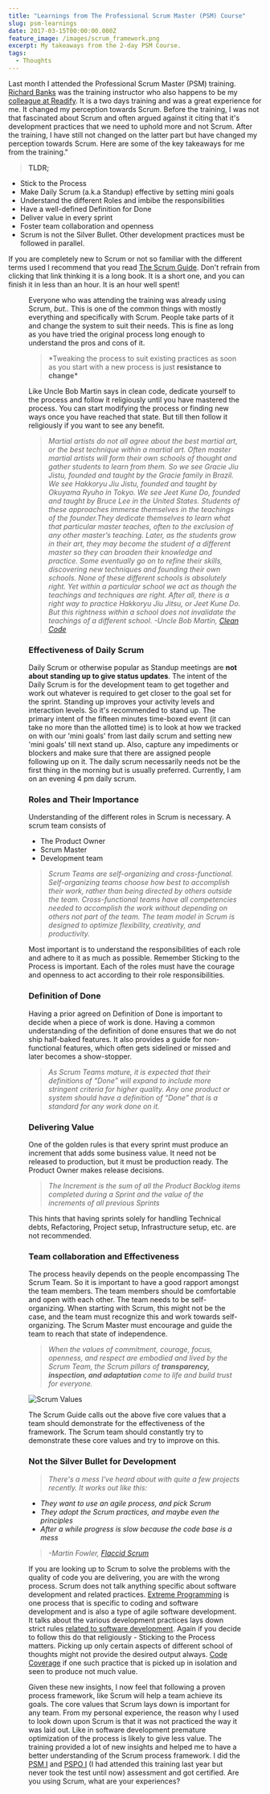 ```yaml
---
title: "Learnings from The Professional Scrum Master (PSM) Course"
slug: psm-learnings
date: 2017-03-15T00:00:00.000Z
feature_image: /images/scrum_framework.png
excerpt: My takeaways from the 2-day PSM Course.
tags:
  - Thoughts
---
```

Last month I attended the Professional Scrum Master (PSM) training. [Richard Banks](https://twitter.com/rbanks54) was the training instructor who also happens to be my [colleague at Readify](/blog/finding-a-job-abroad/). It is a two days training and was a great experience for me. It changed my perception towards Scrum. Before the training, I was not that fascinated about Scrum and often argued against it citing that it's development practices that we need to uphold more and not Scrum. After the training, I have still not changed on the latter part but have changed my perception towards Scrum. Here are some of the key takeaways for me from the training."

> **TLDR;**

-   Stick to the Process
-   Make Daily Scrum (a.k.a Standup) effective by setting mini goals
-   Understand the different Roles and imbibe the responsibilities
-   Have a well-defined Definition for Done
-   Deliver value in every sprint
-   Foster team collaboration and openness
-   Scrum is not the Silver Bullet. Other development practices must be followed in parallel.

If you are completely new to Scrum or not so familiar with the different terms used I recommend that you read [The Scrum Guide](http://www.scrumguides.org/scrum-guide.html). Don't refrain from clicking that link thinking it is a long book. It is a short one, and you can finish it in less than an hour. It is an hour well spent!

<Figure src="/images/scrum_framework.png" caption="### Sticking to the Process" />

Everyone who was attending the training was already using Scrum, _but.._ This is one of the common things with mostly everything and specifically with Scrum. People take parts of it and change the system to suit their needs. This is fine as long as you have tried the original process long enough to understand the pros and cons of it.

> \*Tweaking the process to suit existing practices as soon as you start with a new process is just **resistance to change\***

Like Uncle Bob Martin says in clean code, dedicate yourself to the process and follow it religiously until you have mastered the process. You can start modifying the process or finding new ways once you have reached that state. But till then follow it religiously if you want to see any benefit.

> _Martial artists do not all agree about the best martial art, or the best technique within a martial art. Often master martial artists will form their own schools of thought and gather students to learn from them. So we see Gracie Jiu Jistu, founded and taught by the Gracie family in Brazil. We see Hakkoryu Jiu Jistu, founded and taught by Okuyama Ryuho in Tokyo. We see Jeet Kune Do, founded and taught by Bruce Lee in the United States._
> _Students of these approaches immerse themselves in the teachings of the founder.They dedicate themselves to learn what that particular master teaches, often to the exclusion of any other master’s teaching. Later, as the students grow in their art, they may become the student of a different master so they can broaden their knowledge and practice. Some eventually go on to refine their skills, discovering new techniques and founding their own schools. None of these different schools is absolutely right. Yet within a particular school we act as though the teachings and techniques are right. After all, there is a right way to practice Hakkoryu Jiu Jitsu, or Jeet Kune Do. But this rightness within a school does not invalidate the teachings of a different school._
> _\-Uncle Bob Martin, [Clean Code](http://amzn.to/2kCHgVz)_

### Effectiveness of Daily Scrum

Daily Scrum or otherwise popular as Standup meetings are **not about standing up to give status updates**. The intent of the Daily Scrum is for the development team to get together and work out whatever is required to get closer to the goal set for the sprint. Standing up improves your activity levels and interaction levels. So it's recommended to stand up. The primary intent of the fifteen minutes time-boxed event (it can take no more than the allotted time) is to look at how we tracked on with our 'mini goals' from last daily scrum and setting new 'mini goals' till next stand up. Also, capture any impediments or blockers and make sure that there are assigned people following up on it. The daily scrum necessarily needs not be the first thing in the morning but is usually preferred. Currently, I am on an evening 4 pm daily scrum.

### Roles and Their Importance

Understanding of the different roles in Scrum is necessary. A scrum team consists of

-   The Product Owner
-   Scrum Master
-   Development team

> _Scrum Teams are self-organizing and cross-functional. Self-organizing teams choose how best to accomplish their work, rather than being directed by others outside the team. Cross-functional teams have all competencies needed to accomplish the work without depending on others not part of the team. The team model in Scrum is designed to optimize flexibility, creativity, and productivity._

Most important is to understand the responsibilities of each role and adhere to it as much as possible. Remember Sticking to the Process is important. Each of the roles must have the courage and openness to act according to their role responsibilities.

### Definition of Done

Having a prior agreed on Definition of Done is important to decide when a piece of work is done. Having a common understanding of the definition of done ensures that we do not ship half-baked features. It also provides a guide for non-functional features, which often gets sidelined or missed and later becomes a show-stopper.

> _As Scrum Teams mature, it is expected that their definitions of “Done” will expand to include more stringent criteria for higher quality. Any one product or system should have a definition of “Done” that is a standard for any work done on it._

### Delivering Value

One of the golden rules is that every sprint must produce an increment that adds some business value. It need not be released to production, but it must be production ready. The Product Owner makes release decisions.

> _The Increment is the sum of all the Product Backlog items completed during a Sprint and the value of the increments of all previous Sprints_

This hints that having sprints solely for handling Technical debts, Refactoring, Project setup, Infrastructure setup, etc. are not recommended.

### Team collaboration and Effectiveness

The process heavily depends on the people encompassing The Scrum Team. So it is important to have a good rapport amongst the team members. The team members should be comfortable and open with each other. The team needs to be self-organizing. When starting with Scrum, this might not be the case, and the team must recognize this and work towards self-organizing. The Scrum Master must encourage and guide the team to reach that state of independence.

> _When the values of commitment, courage, focus, openness, and respect are embodied and lived by the Scrum Team, the Scrum pillars of **transparency, inspection, and adaptation** come to life and build trust for everyone._

![Scrum Values](/images/scrum_values.png)

The Scrum Guide calls out the above five core values that a team should demonstrate for the effectiveness of the framework. The Scrum team should constantly try to demonstrate these core values and try to improve on this.

### Not the Silver Bullet for Development

> _There's a mess I've heard about with quite a few projects recently. It works out like this:_

-   _They want to use an agile process, and pick Scrum_
-   _They adopt the Scrum practices, and maybe even the principles_
-   _After a while progress is slow because the code base is a mess_

> _\-Martin Fowler, [Flaccid Scrum](https://martinfowler.com/bliki/FlaccidScrum.html)_

If you are looking up to Scrum to solve the problems with the quality of code you are delivering, you are with the wrong process. Scrum does not talk anything specific about software development and related practices. [Extreme Programming](https://en.wikipedia.org/wiki/Extreme_programming) is one process that is specific to coding and software development and is also a type of agile software development. It talks about the various development practices lays down strict rules [related to software development](http://www.extremeprogramming.org/rules.html). Again if you decide to follow this do that religiously - Sticking to the Process matters. Picking up only certain aspects of different school of thoughts might not provide the desired output always. [Code Coverage](/blog/is-code-coverage-a-lie/) if one such practice that is picked up in isolation and seen to produce not much value.

Given these new insights, I now feel that following a proven process framework, like Scrum will help a team achieve its goals. The core values that Scrum lays down is important for any team. From my personal experience, the reason why I used to look down upon Scrum is that it was not practiced the way it was laid out. Like in software development premature optimization of the process is likely to give less value. The training provided a lot of new insights and helped me to have a better understanding of the Scrum process framework. I did the [PSM I](https://www.scrum.org/professional-scrum-certifications/professional-scrum-master-i-assessment) and [PSPO I](https://www.scrum.org/professional-scrum-certifications/professional-scrum-product-owner-i-assessment) (I had attended this training last year but never took the test until now) assessment and got certified. Are you using Scrum, what are your experiences?
